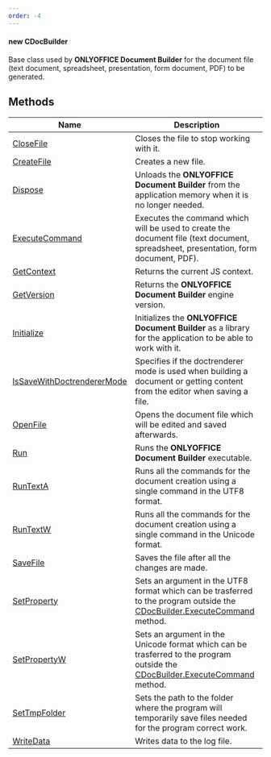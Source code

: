 ```yaml
---
order: -4
---
```

#### new CDocBuilder

Base class used by **ONLYOFFICE Document Builder** for the document file (text document, spreadsheet, presentation, form document, PDF) to be generated.

## Methods

| Name                                                                                              | Description                                                                                                                                                                             |
| ------------------------------------------------------------------------------------------------- | --------------------------------------------------------------------------------------------------------------------------------------------------------------------------------------- |
| [CloseFile](/docbuilder/integrationapi/c/cdocbuilder/closefile)                                   | Closes the file to stop working with it.                                                                                                                                                |
| [CreateFile](/docbuilder/integrationapi/c/cdocbuilder/createfile)                                 | Creates a new file.                                                                                                                                                                     |
| [Dispose](/docbuilder/integrationapi/c/cdocbuilder/dispose)                                       | Unloads the **ONLYOFFICE Document Builder** from the application memory when it is no longer needed.                                                                                    |
| [ExecuteCommand](/docbuilder/integrationapi/c/cdocbuilder/executecommand)                         | Executes the command which will be used to create the document file (text document, spreadsheet, presentation, form document, PDF).                                                     |
| [GetContext](/docbuilder/integrationapi/c/cdocbuilder/getcontext)                                 | Returns the current JS context.                                                                                                                                                         |
| [GetVersion](/docbuilder/integrationapi/c/cdocbuilder/getversion)                                 | Returns the **ONLYOFFICE Document Builder** engine version.                                                                                                                             |
| [Initialize](/docbuilder/integrationapi/c/cdocbuilder/initialize)                                 | Initializes the **ONLYOFFICE Document Builder** as a library for the application to be able to work with it.                                                                            |
| [IsSaveWithDoctrendererMode](/docbuilder/integrationapi/c/cdocbuilder/issavewithdoctrenderermode) | Specifies if the doctrenderer mode is used when building a document or getting content from the editor when saving a file.                                                              |
| [OpenFile](/docbuilder/integrationapi/c/cdocbuilder/openfile)                                     | Opens the document file which will be edited and saved afterwards.                                                                                                                      |
| [Run](/docbuilder/integrationapi/c/cdocbuilder/run)                                               | Runs the **ONLYOFFICE Document Builder** executable.                                                                                                                                    |
| [RunTextA](/docbuilder/integrationapi/c/cdocbuilder/runtexta)                                     | Runs all the commands for the document creation using a single command in the UTF8 format.                                                                                              |
| [RunTextW](/docbuilder/integrationapi/c/cdocbuilder/runtextw)                                     | Runs all the commands for the document creation using a single command in the Unicode format.                                                                                           |
| [SaveFile](/docbuilder/integrationapi/c/cdocbuilder/savefile)                                     | Saves the file after all the changes are made.                                                                                                                                          |
| [SetProperty](/docbuilder/integrationapi/c/cdocbuilder/setproperty)                               | Sets an argument in the UTF8 format which can be trasferred to the program outside the [CDocBuilder.ExecuteCommand](/docbuilder/integrationapi/c/cdocbuilder/executecommand) method.    |
| [SetPropertyW](/docbuilder/integrationapi/c/cdocbuilder/setpropertyw)                             | Sets an argument in the Unicode format which can be trasferred to the program outside the [CDocBuilder.ExecuteCommand](/docbuilder/integrationapi/c/cdocbuilder/executecommand) method. |
| [SetTmpFolder](/docbuilder/integrationapi/c/cdocbuilder/settmpfolder)                             | Sets the path to the folder where the program will temporarily save files needed for the program correct work.                                                                          |
| [WriteData](/docbuilder/integrationapi/c/cdocbuilder/writedata)                                   | Writes data to the log file.                                                                                                                                                            |

